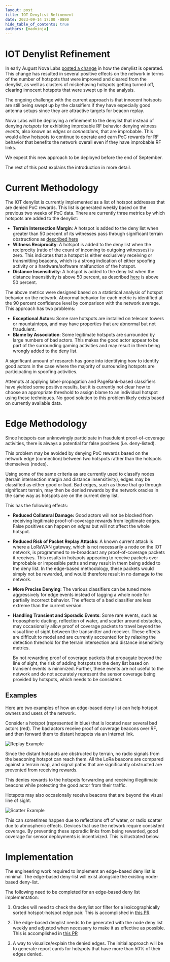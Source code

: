 ```yaml
---
layout: post
title: IOT Denylist Refinement
date: 2023-09-14 17:00 -0800
hide_table_of_contents: true
authors: [madninja]
---
```


# IOT Denylist Refinement

In early August Nova Labs [posted a change](/2023-08-07/denylist-evolution/index.mdx) in how the
denylist is operated. This change has resulted in several positive effects on the network in terms
of the number of hotspots that were improved and cleared from the denylist, as well as clusters of
misbehaving hotspots getting turned off, clearing innocent hotspots that were swept up in the
analysis.

The ongoing challenge with the current approach is that innocent hotspots are still being swept up
by the classifiers if they have especially good antenna setups since they are attractive targets for
beacon replay.

Nova Labs will be deploying a refinement to the denylist that instead of denying _hotspots_ for
exhibiting improbable RF behavior denying witness _events_, also known as _edges_ or _connections_,
that are improbable. This would allow hotspots to continue to operate and earn PoC rewards for RF
behavior that benefits the network overall even if they have improbable RF links.

We expect this new approach to be deployed before the end of September.

<!--truncate-->

The rest of this post explains the introduction in more detail.

# Current Methodology

The IOT denylist is currently implemented as a list of hotspot addresses that are denied PoC
rewards. This list is generated weekly based on the previous two weeks of PoC data. There are
currently three metrics by which hotspots are added to the denylist:

- **Terrain Intersection Margin**: A hotspot is added to the deny list when greater than 50 percent
  of its witnesses pass through significant terrain obstructions as
  [described here](/2023-08-07/denylist-evolution/index.mdx#terrain-aware-signal-verification)
- **Witness Reciprocity**: A hotspot is added to the deny list when the reciprocity (ratio of the
  count of incoming to outgoing witnesses) is zero. This indicates that a hotspot is either
  exclusively receiving or transmitting beacons, which is a strong indication of either spoofing
  activity or a hardware/software malfunction of the hotspot.
- **Distance Insensitivity**: A hotspot is added to the deny list when the distance insensitivity is
  above 50 percent, as described
  [here](/2023-08-07/denylist-evolution/index.mdx#witness-distance-sensitivity-measurement) is above
  50 percent.

The above metrics were designed based on a statistical analysis of hotspot behavior on the network.
Abnormal behavior for each metric is identified at the 90 percent confidence level by comparison
with the network average. This approach has two problems:

- **Exceptional Actors**: Some rare hotspots are installed on telecom towers or mountaintops, and
  may have properties that are abnormal but not fraudulent.
- **Blame by Association**: Some legitimate hotspots are surrounded by large numbers of bad actors.
  This makes the good actor appear to be part of the surrounding gaming activities and may result in
  them being wrongly added to the deny list.

A significant amount of research has gone into identifying how to identify good actors in the case
where the majority of surrounding hotspots are participating in spoofing activities.

Attempts at applying label-propagation and PageRank-based classifiers have yielded some positive
results, but it is currently not clear how to choose an appropriate threshold to assign blame to an
individual hotspot using these techniques. No good solution to this problem likely exists based on
currently available data.

# Edge Methodology

Since hotspots can unknowingly participate in fraudulent proof-of-coverage activities, there is
always a potential for false positives (i.e. deny-listed).

This problem may be avoided by denying PoC rewards based on the network edge (connection) between
two hotspots rather than the hotspots themselves (nodes).

Using some of the same criteria as are currently used to classify nodes (terrain intersection margin
and distance insensitivity), edges may be classified as either good or bad. Bad edges, such as those
that go through significant terrain, may then be denied rewards by the network oracles in the same
way as hotspots are on the current deny list.

This has the following effects:

- **Reduced Collateral Damage:** Good actors will not be blocked from receiving legitimate
  proof-of-coverage rewards from legitimate edges. False positives can happen on _edges_ but will
  not affect the whole hotspot.
- **Reduced Risk of Packet Replay Attacks**: A known current attack is where a LoRaWAN gateway,
  which is not necessarily a node on the IOT network, is programmed to re-broadcast any
  proof-of-coverage packets it receives. This results in hotspots appearing to receive packets over
  improbable or impossible paths and may result in them being added to the deny list. In the
  edge-based methodology, these packets would simply not be rewarded, and would therefore result in
  no damage to the network.
- **More Precise Denying**: The various classifiers can be tuned more aggressively for edge events
  instead of tagging a whole node for partially incorrect behavior. The effects of a bad classifier
  are less extreme than the current version.
- **Handling Transient and Sporadic Events**: Some rare events, such as tropospheric ducting,
  reflection of water, and scatter around obstacles, may occasionally allow proof of coverage
  packets to travel beyond the visual line of sight between the transmitter and receiver. These
  effects are difficult to model and are currently accounted for by relaxing the detection threshold
  for the terrain intersection and distance insensitivity metrics.

  By not rewarding proof of coverage packets that propagate beyond the line of sight, the risk of
  adding hotspots to the deny list based on transient events is minimized. Further, these events are
  not useful to the network and do not accurately represent the sensor coverage being provided by
  hotspots, which needs to be consistent.

## Examples

Here are two examples of how an edge-based deny list can help hotspot owners and users of the
network.

Consider a hotspot (represented in blue) that is located near several bad actors (red). The bad
actors receive proof of coverage beacons over RF, and then forward them to distant hotspots via an
Internet link.

![Replay Example](replay_example.jpeg)

Since the distant hotspots are obstructed by terrain, no radio signals from the beaconing hotspot
can reach them. All the LoRa beacons are compared against a terrain map, and signal paths that are
significantly obstructed are prevented from receiving rewards.

This denies rewards to the hotspots forwarding and receiving illegitimate beacons while protecting
the good actor from their traffic.

Hotspots may also occasionally receive beacons that are beyond the visual line of sight.

![Scatter Example](atmospheric_scatter.jpeg)

This can sometimes happen due to reflections off of water, or radio scatter due to atmospheric
effects. Devices that use the network require consistent coverage. By preventing these sporadic
links from being rewarded, good coverage for sensor deployments is incentivized. This is illustrated
below.

# Implementation

The engineering work required to implement an edge-based deny list is minimal. The edge-based
deny-list will exist alongside the existing node-based deny-list.

The following need to be completed for an edge-based deny list implementation:

1. Oracles will need to check the denylist xor filter for a lexicographically sorted hotspot-hotspot
   edge pair. This is accomplished in [this PR](https://github.com/helium/oracles/pull/627)

2. The edge-based denylist needs to be generated with the node deny list weekly and adjusted when
   necessary to make it as effective as possible. This is accomplished in
   [this PR](https://github.com/helium/xorf-generator/pull/22)

3. A way to visualize/explain the denied edges. The initial approach will be to generate report
   cards for hotspots that have more than 50% of their edges denied.
